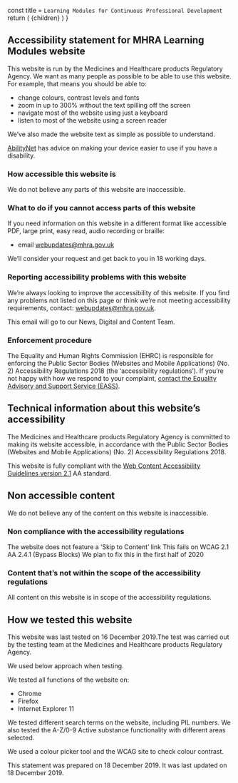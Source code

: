 
  const title = `Learning Modules for Continuous Professional Development`
  return (
    <MDXProvider components={components}>
      <Layout title={title}>
        <SEO title={title} />
        {children}
      </Layout>
    </MDXProvider>
  )
}

## Accessibility statement for MHRA Learning Modules website

This website is run by the Medicines and Healthcare products Regulatory Agency. We want as many people as possible to be able to use this website. For example, that means you should be able to:

- change colours, contrast levels and fonts
- zoom in up to 300% without the text spilling off the screen
- navigate most of the website using just a keyboard
- listen to most of the website using a screen reader 

We’ve also made the website text as simple as possible to understand.

[AbilityNet](https://mcmw.abilitynet.org.uk/) has advice on making your device easier to use if you have a disability.

### How accessible this website is

We do not believe any parts of this website are inaccessible.

### What to do if you cannot access parts of this website

If you need information on this website in a different format like accessible PDF, large print, easy read, audio recording or braille:

- email [webupdates@mhra.gov.uk][1]

We’ll consider your request and get back to you in 18 working days.

### Reporting accessibility problems with this website

We’re always looking to improve the accessibility of this website. If you find any problems not listed on this page or think we’re not meeting accessibility requirements, contact: [webupdates@mhra.gov.uk][1].

This email will go to our News, Digital and Content Team.

### Enforcement procedure

The Equality and Human Rights Commission (EHRC) is responsible for enforcing the Public Sector Bodies
(Websites and Mobile Applications) (No. 2) Accessibility Regulations 2018 (the ‘accessibility regulations’).
If you’re not happy with how we respond to your complaint, [contact the Equality Advisory and Support Service (EASS)][4].

## Technical information about this website’s accessibility

The Medicines and Healthcare products Regulatory Agency is committed to making its website accessible, in accordance with the Public Sector Bodies (Websites and Mobile Applications) (No. 2) Accessibility Regulations 2018.

This website is fully compliant with the [Web Content Accessibility Guidelines version 2.1][3] AA standard.

## Non accessible content

We do not believe any of the content on this website is inaccessible.

### Non compliance with the accessibility regulations

The website does not feature a ‘Skip to Content’ link
This fails on WCAG 2.1 AA 2.4.1 (Bypass Blocks)
We plan to fix this in the first half of 2020

### Content that’s not within the scope of the accessibility regulations

All content on this website is in scope of the accessibility regulations.

## How we tested this website

This website was last tested on 16 December 2019.The test was carried out by the testing team at the Medicines and Healthcare products Regulatory Agency.

We used below approach when testing.

We tested all functions of the website on:

* Chrome
* Firefox
* Internet Explorer 11

We tested different search terms on the website, including PIL numbers. We also tested the A-Z/0-9 Active substance functionality with different areas selected.

We used a colour picker tool and the WCAG site to check colour contrast.

This statement was prepared on 18 December 2019.  It was last updated on 18 December 2019.

[1]: mailto:webupdates@mhra.gov.uk
[2]: https://www.legislation.gov.uk/uksi/2018/952/regulation/4/made
[3]: https://www.w3.org/TR/WCAG21/
[4]: https://www.equalityadvisoryservice.com/
